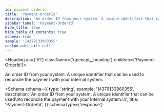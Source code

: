 ```yaml
---
id: payment-orderid
title: 'Payment-OrderId'
description: 'An order ID from your system. A unique identifier that can be used'
sidebar_label: 'Payment-OrderId'
hide_title: true
hide_table_of_contents: true
schema: true
sample: '14379133960355'
custom_edit_url: null
---
```



<Heading as={'h1'} className={'openapi__heading'} children={'Payment-OrderId'}></Heading>

An order ID from your system. A unique identifier that can be used
to reconcile the payment with your internal system.

<Schema
  schema={{
    type: 'string',
    example: '14379133960355',
    description:
      'An order ID from your system. A unique identifier that can be used\nto reconcile the payment with your internal system.\n',
    title: 'Payment-OrderId',
  }}
  schemaType={'response'}
></Schema>

